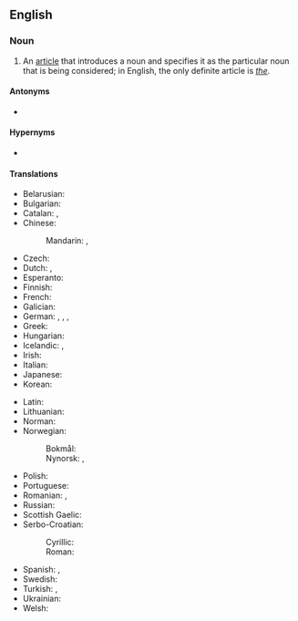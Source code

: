 ==English==
{{wikipedia}}

===Noun===
{{en-noun}}

# {{lb|en|grammar}} An [[article]] that introduces a noun and specifies it as the particular noun that is being considered; in English, the only definite article is ''[[the]]''.

====Antonyms====
* {{l|en|indefinite article}}

====Hypernyms====
* {{l|en|article}}

====Translations====
{{trans-top|article introducing a noun and specifying it as the particular noun considered}}
* Belarusian: {{t|be|вы́значаны арты́кль|m}}
* Bulgarian: {{t|bg|определи́телен член|m}}
* Catalan: {{t|ca|article definit|m}}, {{t|ca|article determinat|m}}
* Chinese:
*: Mandarin: {{t+|cmn|定冠詞}}, {{t+|cmn|定冠词|tr=dìngguàncí}}
* Czech: {{t|cs|určitý člen|m}}
* Dutch: {{t|nl|lidwoord van bepaaldheid|n}}, {{t+|nl|bepaald lidwoord|n}}
* Esperanto: {{t|eo|difina artikolo}}
* Finnish: {{t+|fi|määräinen artikkeli}}
* French: {{t+|fr|article défini|m}}
* Galician: {{t|gl|artigo definido|m}}
* German: {{t+|de|bestimmter Artikel|m}}, {{t|de|bestimmtes Geschlechtswort|n}}, {{t|de|definiter Artikel|m}}, {{t|de|Definitartikel|m}}
* Greek: {{t|el|οριστικό άρθρο|n}}
* Hungarian: {{t+|hu|határozott névelő}}
* Icelandic: {{t+|is|ákveðinn greinir|m}}, {{t|is|ákv. gr.|m}}
* Irish: {{t|ga|alt cinnte|m}}
* Italian: {{t+|it|articolo determinativo|m}}
* Japanese: {{t|ja|定冠詞|tr=ていかんし, teikanshi}}
* Korean: {{t+|ko|정관사(定冠詞)}}
{{trans-mid}}
* Latin: {{t|la|articulus definitus|m}}
* Lithuanian: {{t|lt|žymimasis artikelis|m}}
* Norman: {{t|nrf|articl'ye définnie|f}}
* Norwegian:
*: Bokmål: {{t|no|bestemt artikkel|m}}
*: Nynorsk: {{t|no|bestemt artikkel|m}}, {{t|no|bestemd artikkel|m}}
* Polish: {{t+|pl|rodzajnik określony|m-in}}
* Portuguese: {{t+|pt|artigo definido|m}}
* Romanian: {{t+|ro|articol definit|n}}, {{t+|ro|articol hotărât|n}}
* Russian: {{t+|ru|определённый арти́кль|m}}
* Scottish Gaelic: {{t|gd|alt cinnteach|m}}
* Serbo-Croatian:
*: Cyrillic: {{t|sh|одређени члан|m}}
*: Roman: {{t|sh|određeni član|m}}
* Spanish: {{t+|es|artículo definido|m}}, {{t+|es|artículo determinado|m}}
* Swedish: {{t|sv|bestämd artikel|c}}
* Turkish: {{t|tr|belirli harfitarif}}, {{t|tr|belirli tanımlık}}
* Ukrainian: {{t|uk|ви́значений арти́кль|m}}
* Welsh: {{t|cy|bannod benodol|f}}
{{trans-bottom}}